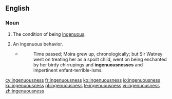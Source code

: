 ==English==

===Noun===
{{en-noun|~|es}}

# The condition of being [[ingenuous]].
# {{lb|en|countable}} An ingenuous behavior.
#* {{w|Aldous Huxley}}
#*: Time passed; Moira grew up, chronologically; but Sir Watney went on treating her as a spoilt child, went on being enchanted by her birdy chirrupings and '''ingenuousnesses''' and impertinent enfant-terrible-isms.

[[cy:ingenuousness]]
[[fr:ingenuousness]]
[[ko:ingenuousness]]
[[io:ingenuousness]]
[[ku:ingenuousness]]
[[pl:ingenuousness]]
[[te:ingenuousness]]
[[vi:ingenuousness]]
[[zh:ingenuousness]]